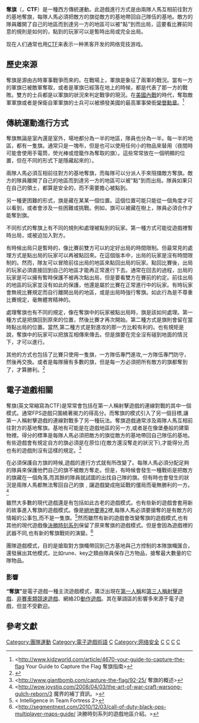 {{noteTA
|G1=Games
}}

{{Infobox Game
|subject_name= 奪旗
|players= 多人, 六至十人左右
|年齡範圍= 五歲以上
|需要空間= 多大空間
|遊戲時間= 十至二十分
|遊戲難度= 普通
|random_chance= 低
|skills= 隱秘型, 多體力, 觀察型}}

'''奪旗'''（{{lang-en|Capture the flag}}，'''CTF'''）是一種西方傳統運動。此遊戲進行方式是由兩隊人馬互相前往對方的基地奪旗，每隊人馬必須把敵方的旗從敵方的基地帶回自己隊伍的基地。敵方的隊員離開了自己的地區而到達另一方的地區可以被"點"到而出局，這要看比賽前同意的規則是如何的，點到的玩家可以是暫時出局或完全出局。

现在人们通常也用[[CTF|CTF]]来表示一种黑客开发的网络竞技游戏。

==歷史來源==
奪旗是源由古時軍事戰爭而來的。在戰場上，軍旗是象征了兩軍的戰況。當有一方的軍旗已被敵軍奪取，或者是軍旗已經落在地上的時候，都是代表了那一方的戰敗。雙方的士兵都是以軍旗的狀況來判定戰爭的現況。在[[南北戰爭|美國內戰]]的時代，奪取敵軍軍旗或者是保衛自軍軍旗的士兵可以被頒發美國的最高軍事榮銜[[榮譽勳章|榮譽勳章]]。<ref><http://www.kidzworld.com/article/4670-your-guide-to-capture-the-flag {{Wayback|url=http://www.kidzworld.com/article/4670-your-guide-to-capture-the-flag |date=20101031065843 }} Your Guide to Capture the Flag 奪旗指南></ref>

==傳統運動進行方式==
奪旗無論是室內還是室外，場地都分為一半的地區，隊員也分為一半。每一半的地區，都有一隻旗。通常只是一塊布，但是也可以使用任何小的物品來替用（夜間時可能會使用手電筒，熒光棒或燈籠作為奪取的旗）。這些常常放在一個明顯的位置，但在不同的形式下是隱藏起來的）。

兩隊人馬必須互相前往對方的基地奪旗，而每隊可以分派人手來阻擋敵方奪旗。敵方的隊員離開了自己的地區而到達另一方的地區可以被"點"到而出局。隊員如果只在自己的領土，都算是安全的，而不需要擔心被點到。

另一種更困難的形式，旗是藏在某某一個位置。這個位置可能只能從一個角度才可以看到，或者會涉及一些困難或挑戰。例如，旗可以被藏在樹上，隊員必須合作才能奪到旗。

不同形式的奪旗上有不同的規則和處理被點到的玩家。第一種方式可能從遊戲裡暫時出局，或被迫加入對方。
 
有時候出局只是暫時的，像比賽前雙方可以約定好出局的時間限制。但最常見的處理方式是點出局的玩家可以再被點回來。在這個版本中，出局的玩家是沒有時間限制的。然而，隊友可以冒險前往出局的地區來點回出局的玩家。點回比賽後，出局的玩家必須直接回到自己的地區才能再正常進行下去。通常在回去的過程，出局的玩家是可以擁有暫時保護不被再次點出局，但是要看雙方在賽前的約定。前往出局的地區的玩家並沒有如此的保護，他還是屬於比賽在正常進行中的玩家。有時玩家會無視比賽規定而自行離開出局的地區，或是出局時強行奪旗。如此行為是不尊重比賽規定，毫無體育精神的。

處理奪旗也有不同的規定，像在奪旗中的玩家被點出局時，旗是該如何處理。第一種方式是把旗回到原來的位置，然後比賽才再次開始。第二種方式是旗則會留在當時點出局的位置。當然,第二種方式是對進攻的那一方比較有利的。也有規矩是說，奪旗中的玩家可以把旗互相傳來傳去。但是旗要在完全沒有碰到地面的情況下，才可以進行。

其他的方式也包括了比賽只使用一隻旗，一方隊伍專門進攻,一方隊伍專門防守，然後再交換。或者是每隊擁有多數的旗，但是每一方必須把所有敵方的旗都奪到了，才算勝利。<ref>{{cite web |url=http://usscouts.org/games/game_cf.asp |title=USSSP - Games - Capture the Flag |publisher=Usscouts.org |date= |accessdate=2010-03-16 |archive-url=https://web.archive.org/web/20190502083522/http://usscouts.org/games/game_cf.asp |archive-date=2019-05-02 |dead-url=yes }}</ref>

==電子遊戲相關==
{{VG Action}}
奪旗(英文常縮寫為CTF)是常常會包括在第一人稱射擊遊戲的連線對戰的其中一個模式。通常FPS遊戲只圍繞著揭力的得高分。而奪旗的模式引入了另一個目標,讓第一人稱射擊遊戲的連線對戰多了另一種玩法。奪旗遊戲通常涉及兩隊人馬互相前往對方的基地奪旗。基地有可能是在遊戲地區的另一方,或者是在像堡壘般的建築物裡。得分的標準是每隊人馬必須把敵方的旗從敵方的基地帶回自己隊伍的基地。有些遊戲會有規定自方的旗必須是在原位(在敵方還沒奪走的狀況下),才能得分,而也有的遊戲則沒有這樣的規定。<ref><http://www.giantbomb.com/capture-the-flag/92-25/ {{Wayback|url=http://www.giantbomb.com/capture-the-flag/92-25/ |date=20110119180643 }} 奪旗的概述></ref>

在必須保護自方旗的時候,遊戲的進行方式就有所改變了。每隊人馬必須分配足夠的隊員來保護他們自己的旗不被敵方奪走。但是，有時候會發生一種戰術是把敵方的旗藏在一個角落,而其餘的隊員就試圖的出找自己隊的旗。但有時也會發生的狀況是兩隊人馬都無法奪回自己的旗﹐讓遊戲變成拖延戰的僵局而毫無勝利的一方。<ref><http://wow.joystiq.com/2008/04/03/the-art-of-war-craft-warsong-gulch-reborn/3 {{Wayback|url=http://wow.joystiq.com/2008/04/03/the-art-of-war-craft-warsong-gulch-reborn/3 |date=20180929122108 }} 魔界的補丁資訊。></ref>

雖然大多數的現代遊戲還是有包括如此古老的遊戲模式。也有些新的遊戲會套用新的故事進入奪旗的遊戲模式。像是[[絕地要塞2|絕地要塞2]]裡,每隊人馬必須要搶奪的是有敵方的情報的公事包,而不是一隻旗。<ref><{{cite web |url=http://tf2wiki.net/wiki/Intelligence |title=存档副本 |accessdate=2011-03-03 |deadurl=yes |archiveurl=https://web.archive.org/web/20101218134704/http://tf2wiki.net/wiki/Intelligence |archivedate=2010-12-18 }} Intelligence in Team Fortress 2></ref>然而雖然有新的遊戲會改變奪旗的遊戲模式,也有其他的現代遊戲像[[決勝時刻系列|決勝時刻系列]]保留了原來奪旗的遊戲模式。但是會因為遊戲裡的武器不同,也有新的奪旗戰術的演變。<ref><http://segmentnext.com/2010/12/03/call-of-duty-black-ops-multiplayer-maps-guide/ {{Wayback|url=http://segmentnext.com/2010/12/03/call-of-duty-black-ops-multiplayer-maps-guide/ |date=20110311055503 }} 決勝時刻系列的遊戲地區介紹。></ref>

團隊遊戲模式，目的是搶取對方旗幟帶回到己方基地與己方控制的本隊旗幟匯合，還發展出其他模式，比如rune、key之類由隊員保存己方物品，搶奪最大數量的它隊物品。

===影響===
'''“奪旗”'''是電子遊戲一種主流遊戲模式，廣泛出現在[[第一人稱射擊遊戲|第一人稱]]和[[第三人稱射擊遊戲|第三人稱射擊遊戲]]、[[競速遊戲|非賽車類競速遊戲]]、網絡2D[[動作遊戲|動作遊戲]]。其在華語區的影響多來源于電子遊戲，但並不受歡迎。

==參考文獻==
{{reflist|30em}}

[[Category:團隊運動|Category:團隊運動]]
[[Category:電子遊戲術語|Category:電子遊戲術語]]
[[Category:儿童游戏|C]]
[[Category:网络安全|Category:网络安全]]
[[Category:第一人稱射擊遊戲|C]]
[[Category:捉人游戏的变体|C]]
[[Category:电子游戏游戏性|C]]
[[Category:户外游戏|C]]